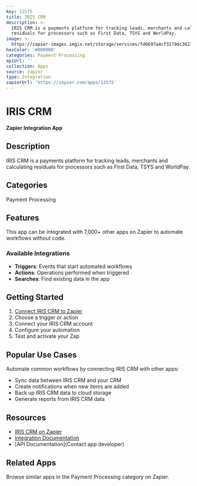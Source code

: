```yaml
---
key: 12575
title: IRIS CRM
description: >-
  IRIS CRM is a payments platform for tracking leads, merchants and calculating
  residuals for processors such as First Data, TSYS and WorldPay.
image: >-
  https://zapier-images.imgix.net/storage/services/fd6697a4cf3279dc36219b16075fed3e.png?auto=format%2Ccompress&ixlib=python-3.0.0&q=50
hexColor: '#000000'
categories: Payment Processing
apiUrl: ''
collection: Apps
source: zapier
type: Integration
zapierUrl: 'https://zapier.com/apps/12575'
---
```

# IRIS CRM

**Zapier Integration App**

## Description

IRIS CRM is a payments platform for tracking leads, merchants and calculating residuals for processors such as First Data, TSYS and WorldPay.

## Categories

Payment Processing

## Features

This app can be integrated with 7,000+ other apps on Zapier to automate workflows without code.

### Available Integrations

- **Triggers**: Events that start automated workflows
- **Actions**: Operations performed when triggered
- **Searches**: Find existing data in the app

## Getting Started

1. [Connect IRIS CRM to Zapier](https://zapier.com/apps/12575)
2. Choose a trigger or action
3. Connect your IRIS CRM account
4. Configure your automation
5. Test and activate your Zap

## Popular Use Cases

Automate common workflows by connecting IRIS CRM with other apps:

- Sync data between IRIS CRM and your CRM
- Create notifications when new items are added
- Back up IRIS CRM data to cloud storage
- Generate reports from IRIS CRM data

## Resources

- [IRIS CRM on Zapier](https://zapier.com/apps/12575)
- [Integration Documentation](https://zapier.com/apps/12575/integrations)
- [API Documentation](Contact app developer)

## Related Apps

Browse similar apps in the Payment Processing category on Zapier.
